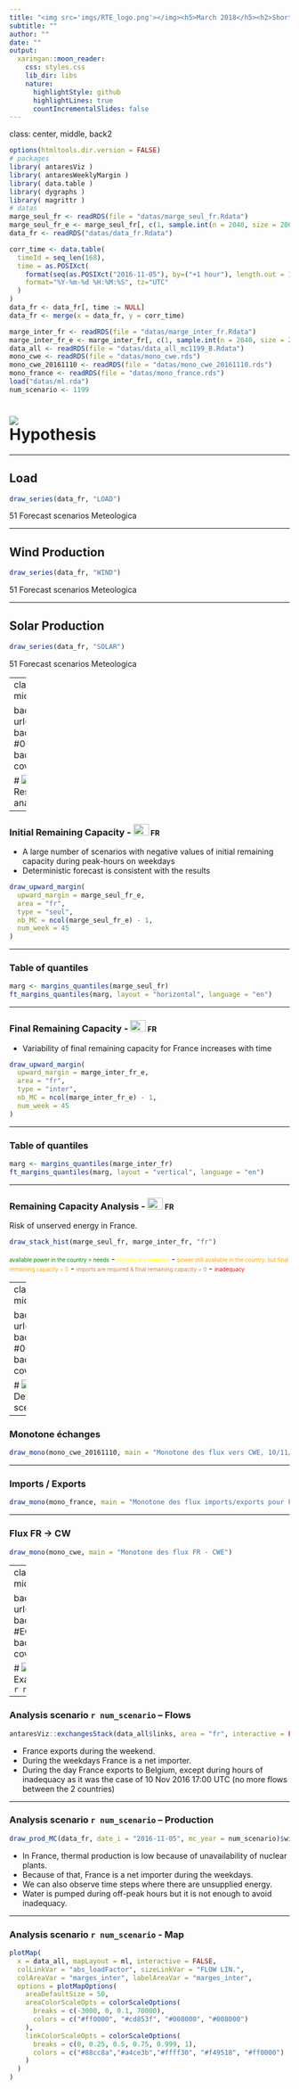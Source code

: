 ```yaml
---
title: "<img src='imgs/RTE_logo.png'></img><h5>March 2018</h5><h2>Short and Mid-Term Adequacy - SMTA</h2><h5>fabiola.aravena-rojas@rte-france.com<br/>frederic.breant@rte-france.com</h5>"
subtitle: ""
author: ""
date: ""
output:
  xaringan::moon_reader:
    css: styles.css
    lib_dir: libs
    nature:
      highlightStyle: github
      highlightLines: true
      countIncrementalSlides: false
---
```

class: center, middle, back2

```r
options(htmltools.dir.version = FALSE)
# packages
library( antaresViz )
library( antaresWeeklyMargin )
library( data.table )
library( dygraphs )
library( magrittr )
# datas
marge_seul_fr <- readRDS(file = "datas/marge_seul_fr.Rdata")
marge_seul_fr_e <- marge_seul_fr[, c(1, sample.int(n = 2040, size = 200) + 1)]
data_fr <- readRDS("datas/data_fr.Rdata")

corr_time <- data.table(
  timeId = seq_len(168),
  time = as.POSIXct(
    format(seq(as.POSIXct("2016-11-05"), by=("+1 hour"), length.out = 168)),
    format="%Y-%m-%d %H:%M:%S", tz="UTC"
  )
)
data_fr <- data_fr[, time := NULL]
data_fr <- merge(x = data_fr, y = corr_time)

marge_inter_fr <- readRDS(file = "datas/marge_inter_fr.Rdata")
marge_inter_fr_e <- marge_inter_fr[, c(1, sample.int(n = 2040, size = 200) + 1)]
data_all <- readRDS(file = "datas/data_all_mc1199_B.Rdata")
mono_cwe <- readRDS(file = "datas/mono_cwe.rds")
mono_cwe_20161110 <- readRDS(file = "datas/mono_cwe_20161110.rds")
mono_france <- readRDS(file = "datas/mono_france.rds")
load("datas/ml.rda")
num_scenario <- 1199
```


# <img src='imgs/eole.png'></img><br/>Hypothesis


---

## Load

```r
draw_series(data_fr, "LOAD")
```

51 Forecast scenarios Meteologica


---

## Wind Production

```r
draw_series(data_fr, "WIND")
```

51 Forecast scenarios Meteologica


---

## Solar Production

```r
draw_series(data_fr, "SOLAR")
```

51 Forecast scenarios Meteologica


---
class: center, middle, back2

background-image: url(imgs/fond_2.png)
background-color: #00A6D9
background-size: cover;
color: #000

# <img src='imgs/eole.png'></img><br/>Results : margins analysis


---

### Initial Remaining Capacity - <span style="font-size: 80%;"><img src="imgs/fr.svg" width="28" height="21" style="vertical-align: 0px;"/> FR</span>

 * A large number of scenarios with negative values of initial remaining capacity during peak-hours on weekdays
 * Deterministic forecast is consistent with the results

```r
draw_upward_margin(
  upward_margin = marge_seul_fr_e, 
  area = "fr",
  type = "seul",
  nb_MC = ncol(marge_seul_fr_e) - 1, 
  num_week = 45
)
```


---

### Table of quantiles

```r
marg <- margins_quantiles(marge_seul_fr)
ft_margins_quantiles(marg, layout = "horizontal", language = "en")
```


---

### Final Remaining Capacity - <span style="font-size: 80%;"><img src="imgs/fr.svg" width="28" height="21" style="vertical-align: 0px;"/> FR</span>

 * Variability of final remaining capacity for France increases with time


```r
draw_upward_margin(
  upward_margin = marge_inter_fr_e, 
  area = "fr",
  type = "inter",
  nb_MC = ncol(marge_inter_fr_e) - 1, 
  num_week = 45
)
```



---

### Table of quantiles

```r
marg <- margins_quantiles(marge_inter_fr)
ft_margins_quantiles(marg, layout = "vertical", language = "en")
```



---

### Remaining Capacity Analysis - <span style="font-size: 80%;"><img src="imgs/fr.svg" width="28" height="21" style="vertical-align: 0px;"/> FR</span>

Risk of unserved energy in France.


```r
draw_stack_hist(marge_seul_fr, marge_inter_fr, "fr")
```

<span style="color: #008000; font-size: 70%;">available power in the country > needs</span> - 
<span style="color: #FFFF00; font-size: 70%;">imports are required</span> - 
<span style="color: #FFA500; font-size: 70%;">power still available in the country, but final remaining capacity = 0</span> - 
<span style="color: #CD853F; font-size: 70%;">imports are required & final remaining capacity = 0</span> - 
<span style="color: #FF0000; font-size: 70%;">inadequacy</span>



---
class: center, middle, back2

background-image: url(imgs/fond_2.png)
background-color: #00A6D9
background-size: cover;
color: #000

# <img src='imgs/eole.png'></img><br/>Detailed results : scenarii analysis


---

### Monotone échanges

```r
draw_mono(mono_cwe_20161110, main = "Monotone des flux vers CWE, 10/11/2016 17:00 UTC")
```



---

### Imports / Exports

```r
draw_mono(mono_france, main = "Monotone des flux imports/exports pour France, 10/11/2016 17:00 UTC")
```


---


### Flux FR -> CW

```r
draw_mono(mono_cwe, main = "Monotone des flux FR - CWE")
```



---
class: center, middle, back2

background-image: url(imgs/fond_2.png)
background-color: #EC775C
background-size: cover;
color: #000

# <img src='imgs/eole.png'></img><br/>Example of scenario `r num_scenario`


---

### Analysis scenario `r num_scenario` – Flows 

<div class="left-column">
```r
antaresViz::exchangesStack(data_all$links, area = "fr", interactive = FALSE)$widgets[[1]]$widget[[1]]
```
</div>

<div class="right-column">
<ul>
<li>France exports during the weekend.</li>
<li>During the weekdays France is a net importer.</li>
<li>During the day France exports to Belgium, except during hours of inadequacy as it was the case of 10 Nov 2016 17:00 UTC (no more flows between the 2 countries)</li>
</ul>
</div>



---

### Analysis scenario `r num_scenario` – Production


<div class="left-column">
```r
draw_prod_MC(data_fr, date_i = "2016-11-05", mc_year = num_scenario)$widgets[[1]]$widget[[1]]
```
</div>

<div class="right-column">
<ul>
<li>In France, thermal production is low because of unavailability of nuclear plants.</li>
<li>Because of that, France is a net importer during the weekdays.</li>
<li>We can also observe time steps where there are unsupplied energy.</li>
<li>Water is pumped during off-peak hours but it is not enough to avoid inadequacy.</li>
</ul>
</div>



---

### Analysis scenario `r num_scenario` - Map

```r
plotMap(
  x = data_all, mapLayout = ml, interactive = FALSE,
  colLinkVar = "abs_loadFactor", sizeLinkVar = "FLOW LIN.",
  colAreaVar = "marges_inter", labelAreaVar = "marges_inter",
  options = plotMapOptions(
    areaDefaultSize = 50,
    areaColorScaleOpts = colorScaleOptions(
      breaks = c(-3000, 0, 0.1, 70000),
      colors = c("#ff0000", "#cd853f", "#008000", "#008000")
    ),
    linkColorScaleOpts = colorScaleOptions(
      breaks = c(0, 0.25, 0.5, 0.75, 0.999, 1),
      colors = c("#88cc8a","#a4ce3b","#ffff30", "#f49518", "#ff0000")
    )
  )
)
```

